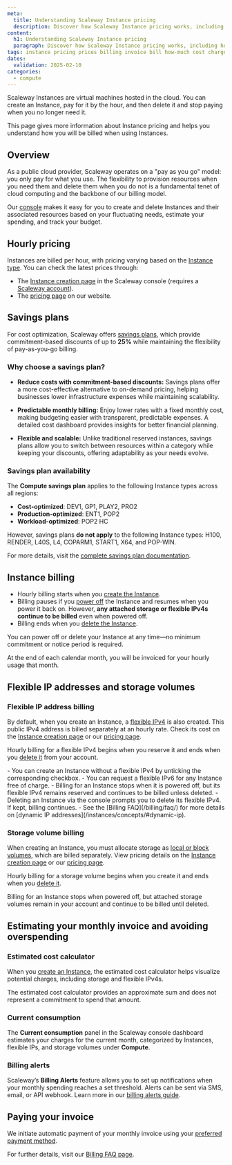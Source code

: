 ```yaml
---
meta:
  title: Understanding Scaleway Instance pricing
  description: Discover how Scaleway Instance pricing works, including hourly rates, billing, and tips to manage costs effectively.
content:
  h1: Understanding Scaleway Instance pricing
  paragraph: Discover how Scaleway Instance pricing works, including hourly rates, billing, and tips to manage costs effectively.
tags: instance pricing prices billing invoice bill how-much cost charge
dates:
  validation: 2025-02-10
categories:
  - compute
---
```


Scaleway Instances are virtual machines hosted in the cloud. You can create an Instance, pay for it by the hour, and then delete it and stop paying when you no longer need it.

This page gives more information about Instance pricing and helps you understand how you will be billed when using Instances.

## Overview

As a public cloud provider, Scaleway operates on a "pay as you go" model: you only pay for what you use. The flexibility to provision resources when you need them and delete them when you do not is a fundamental tenet of cloud computing and the backbone of our billing model.

Our [console](https://console.scaleway.com/) makes it easy for you to create and delete Instances and their associated resources based on your fluctuating needs, estimate your spending, and track your budget.

## Hourly pricing

Instances are billed per hour, with pricing varying based on the [Instance type](/instances/reference-content/choosing-instance-type/). You can check the latest prices through:

- The [Instance creation page](https://console.scaleway.com/instance/servers/create) in the Scaleway console (requires a [Scaleway account](/account/how-to/create-an-account/)).
- The [pricing page](https://www.scaleway.com/en/pricing/?tags=available) on our website.

## Savings plans

For cost optimization, Scaleway offers [savings plans](/billing/additional-content/understanding-savings-plans/), which provide commitment-based discounts of up to **25%** while maintaining the flexibility of pay-as-you-go billing.

### Why choose a savings plan?

* **Reduce costs with commitment-based discounts:**
  Savings plans offer a more cost-effective alternative to on-demand pricing, helping businesses lower infrastructure expenses while maintaining scalability.

* **Predictable monthly billing:**
  Enjoy lower rates with a fixed monthly cost, making budgeting easier with transparent, predictable expenses. A detailed cost dashboard provides insights for better financial planning.

* **Flexible and scalable:**
  Unlike traditional reserved instances, savings plans allow you to switch between resources within a category while keeping your discounts, offering adaptability as your needs evolve.

### Savings plan availability

The **Compute savings plan** applies to the following Instance types across all regions:

- **Cost-optimized**: DEV1, GP1, PLAY2, PRO2
- **Production-optimized**: ENT1, POP2
- **Workload-optimized**: POP2 HC

However, savings plans **do not apply** to the following Instance types: H100, RENDER, L40S, L4, COPARM1, START1, X64, and POP-WIN.

For more details, visit the [complete savings plan documentation](/billing/additional-content/understanding-savings-plans/).

## Instance billing

- Hourly billing starts when you [create the Instance](/instances/how-to/create-an-instance/).
- Billing pauses if you [power off](/instances/how-to/power-off-instance/) the Instance and resumes when you power it back on. However, **any attached storage or flexible IPv4s continue to be billed** even when powered off.
- Billing ends when you [delete the Instance](/instances/how-to/create-an-instance/).

You can power off or delete your Instance at any time—no minimum commitment or notice period is required.

At the end of each calendar month, you will be invoiced for your hourly usage that month.

## Flexible IP addresses and storage volumes

### Flexible IP address billing

By default, when you create an Instance, a [flexible IPv4](/instances/concepts/#flexible-ip) is also created. This public IPv4 address is billed separately at an hourly rate. Check its cost on the [Instance creation page](https://console.scaleway.com/instance/servers/create) or our [pricing page](https://www.scaleway.com/en/pricing/?tags=available).

Hourly billing for a flexible IPv4 begins when you reserve it and ends when you [delete it](/instances/how-to/use-flexips/#how-to-delete-a-flexible-ip-address) from your account.

<Message type="note">
  - You can create an Instance without a flexible IPv4 by unticking the corresponding checkbox.
  - You can request a flexible IPv6 for any Instance free of charge.
  - Billing for an Instance stops when it is powered off, but its flexible IPv4 remains reserved and continues to be billed unless deleted.
  - Deleting an Instance via the console prompts you to delete its flexible IPv4. If kept, billing continues.
  - See the [Billing FAQ](/billing/faq/) for more details on [dynamic IP addresses](/instances/concepts/#dynamic-ip).
</Message>

### Storage volume billing

When creating an Instance, you must allocate storage as [local or block volumes](/instances/concepts/#volumes), which are billed separately. View pricing details on the [Instance creation page](https://console.scaleway.com/instance/servers/create) or our [pricing page](https://www.scaleway.com/en/pricing/?tags=available).

Hourly billing for a storage volume begins when you create it and ends when you [delete it](/block-storage/how-to/delete-a-volume/).

<Message type="note">
  Billing for an Instance stops when powered off, but attached storage volumes remain in your account and continue to be billed until deleted.
</Message>

## Estimating your monthly invoice and avoiding overspending

### Estimated cost calculator

When you [create an Instance](https://console.scaleway.com/instance/servers/create/), the estimated cost calculator helps visualize potential charges, including storage and flexible IPv4s.

<Message type="note">
  The estimated cost calculator provides an approximate sum and does not represent a commitment to spend that amount.
</Message>

<Lightbox src="scw-estimated-cost.webp" alt="Estimated cost calculator" />

### Current consumption

The **Current consumption** panel in the Scaleway console dashboard estimates your charges for the current month, categorized by Instances, flexible IPs, and storage volumes under **Compute**.

<Lightbox src="scaleway-current-consumption.webp" alt="Current consumption panel" />

### Billing alerts

Scaleway’s **Billing Alerts** feature allows you to set up notifications when your monthly spending reaches a set threshold. Alerts can be sent via SMS, email, or API webhook. Learn more in our [billing alerts guide](/billing/how-to/use-billing-alerts/).

## Paying your invoice

We initiate automatic payment of your monthly invoice using your [preferred payment method](/billing/how-to/add-payment-method/).

For further details, visit our [Billing FAQ page](/billing/faq/).

